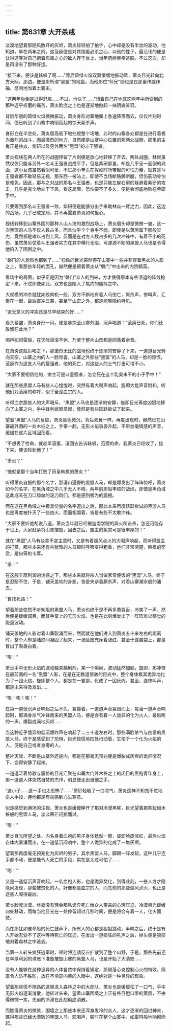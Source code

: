 ```yaml
---
---
---
```

title: 第631章 大开杀戒
---



淡漠地望着那随风散开的灰烬，萧炎轻轻拍了拍手，心中却是没有半丝的波动，他知道，早在两年之前，这范痨便是对其抱着必杀之心，以他的性子，最忌讳的便是让得这等对自己抱着怨毒之心的敌人存于世上，当年范痨侥幸逃脱，不过这次，却是再没有了那种好运。

“接下来，便该是韩枫了啊……”背后碧绿火焰双翼缓缓地振动着，萧炎目光转向北方天际，那边，便是那所谓“黑盟”的地盘，而他那位“师兄”则也是在那里作威作福，悠闲地当着土霸主。

“这两年你倒是过得舒服……不过，也快了……”想着自己在地底这两年中所受到的那种近乎折磨的痛苦，萧炎脸庞之上也是逐渐地掀起一抹阴森笑容。

背后华丽的碧绿火焰微微振动，萧炎身形对着地面上急速降落而去，仅仅片刻时间，便已听到了山寨中响彻而起的惊天厮杀声。

身形立在半空处，萧炎居高临下地扫视整个场地，此时的山寨各处都是在进行着极为激烈的战斗，而最激烈的地方，自然便是山寨中心位置的那两处战圈，那里的主角正是林焱、紫研以及另外两名“黑盟”的斗王强者。

萧炎视线在两人所在的战圈停留了片刻便是放心地转移了开去，两处战圈，林炭虽然仅仅只能与另外一名斗王强者战成平手，但是紫研那里，却是几乎呈一面倒的局面，这小女孩虽然看似可爱，不过那小拳头在挥动时所带起的可怕力量，就算是斗王强者都不敢轻易无视，那东西一被沾上，即使不当场断胳膊断腿，但伤筋动骨怕是难免，因此，那与之对战的那名斗王强者，也是只能左躲右窜的躲避着紫研的攻击，几乎是完全地处于下风，看这局面，恐怕要不了多久，便是会彻底地败在紫研手中。

只要等到那名斗王强者一败，紫研便是能够分出手来助林焱一臂之力，因此，这边的战场，几乎已成定局，并不再需要萧炎如何担心。

视线转移到山寨外围的那种人山人海的激烈战场上，萧炎眉头却是微微一皱，这一次黑盟的人马不仅人数占多，而且似乎个个身手不弱，即使是以萧厉属下那般实力，竟然都是难以占到上风，反而是在对方人数占多的几次冲锋中，有着不小的死伤，虽然萧厉仗着斗王强者实力在其中横行无阻，可源源不断的黑盟人马也是令得他陷入了围困之中。

“磐门的人竟然也都到了……”扫动的目光突然停在山寨中一些并非穿着黑衣的人影之上，看那些年轻的面孔，赫然便是跟着萧炎从“磐门”中出来的内院精英。

看场中的局面，似乎正是因为“磐门”众人的到来，方才使得原本有些溃退的阵线稳定下来，不过即使如此，双方也是陷入了焦灼的僵持之中。

大规模的冲杀就犹如绞肉机一般，双方不断地有着人马伤亡，厮杀声，惨叫声，汇聚在一起，最后直冲云霄，甚至于山峦之外，都是能够隐约听见。

“这无意义的冲突还是尽早结束的好……”

眉头紧皱，萧炎身形一闪，便是暴掠至山寨外围，沉声喝道：“范痨已死，你们还敢留在此地？”

喝声如闷雷般，在天际滚滚不休，乃至于整片山峦都是回荡着余音。

在萧炎这般厉喝之下，那激烈无比的战场也终于逐渐的安静了下来，一道道目光转向天空，山寨之内的人一脸惊喜，山寨之外那些“黑盟”的人马，却是一脸的惊慌，范痨作为这支人马的最强者，他的死亡，对这些人的士气打击可谓不小。

“大家不要相信他的，宗主可是斗皇强者，怎会死在这个乳臭未干的小子手中！”

就在那些黑盟人马有些人心惶惶时，突然有着大喝声响起，旋即大批声音附和，听他们对范痨的称呼，似乎全是血宗的人。

听得血宗那些人的大声喝斥，“黑盟”人马也是逐渐的安静，旋即目光再度凶狠地移向了山寨之内，手中锋利武器举起，竟然是有些跃跃欲试了起来。

望着“黑盟”人马的反应，萧炎脸色微沉，背后双翼一阵，再度出现时，赫然已在山寨最外围的一处木桩之上，手掌一翻，无形火焰袅袅升起，不带丝毫情感的声音，缓缓在这片区域回荡着。

“不想丢了性命，就趁早滚蛋，滚回去告诉韩枫，范痨的命，我萧炎已经收了，接下来，便该轮到他了！”

“萧炎？”

“他就是那个当年打败了药皇韩枫的萧炎？”

听得萧炎自报的那个名字，那漫山遍野的黑盟人马，却是爆发出了阵阵惊呼，萧炎如今的名字，在黑角域之中几乎无人不晓，两年前那般丰硕的战绩，即使是黑角域这此成天在刀口舔血的滚刀肉们，都是感到极为的震撼。

而在这在黑角域之中极具份量的名字道出之后，那此本来再度跃跃欲试的黑盟人马也是再度被扑灭了一些凶火，面面相觑着，皆是有些不太敢冲锋。

“大家不要听他胡说八道，萧炎当年就已经被迦南学院的异火所击杀，怎还可能存于世上，大家赶紧将山寨摧毁，回去之后，盟主的奖赏可是很丰厚的！”

就在“黑盟”人马有些拿不定主意时，又是有着煽风点火的大喝声响起，而听得盟主的打赏，那些本来还有些犹豫的人马顿时呼吸变得粗重，他们非常清楚，韩枫的奖赏，是何等的韦厚。

“杀！”

在这般丰厚利润的诱惑之下，那些本来就将杀人当做家常便饭的“黑盟”人马，终于是忍耐不住，于是，铺天盖地的身影，皆是夹杂着厮杀声，对着山寨潮水般的涌去。

“自找死路！”

望着那些依然不听劝阻的黑盟人马，萧炎也终于是不再多费唇舌，冷笑了一声，然后便是缓缓调目，而其手掌上的无形火焰，也是在此刻爆发出了一阵阵难以察觉的能量波动。

铺天盖地的人影对着山寨裂涌而来，然而就在他们进入到萧炎五十米左右的距离时，整个人却是陆然间凝固了起来，一张脸庞充斥着涨红，甚至于连脑袋上，都是冒出了袅袅白雾。

“嘭！”

萧炎手中无形火焰的波动越来越剧烈，某一个瞬间，波动猛然加剧，旋即，那冲锋在最前面的一名“黑盟”人影，在是在无数道惊骇的目光中，整个身体极其诡异地化为了一团火焰，旋即整个人，都是在一霎那，化成了一团灰烬，甚至，连惨叫声，都是未来得及发出……

“嘭！嘭！嘭！”

在第一道低沉声音响起之后不久，紧接着，一道道声音紧跟而上，每当一道声音响起时，那满身杀气冲锋而来的黑盟人马，便是会有着一人诡异的化为火人，最后嘭的一声，爆裂成满地灰烬……

当这种近乎诡异的低沉爆炸声在响起了二三十道左右时，那些满脸杀气与凶意的黑盟人马，终于是感受到了恐惧，目光惊慌地四处扫动着，生怕下一个化为火焰的人，便是自己或者身旁的人。

整片天际，不断是山寨外还是内，都是在那毫无预兆便是爆裂成灰烬的诡异情况下、变得安静了起来。

一道道泛着惊骇与震惊的目光汇聚在山寨大门外木桩之上的闭目的黑袍青年身上，那一道道人体突然自焚的杰作，明显便走出自他之手。

“这小子……这一手也太恐怖了……”萧厉轻吸了一口凉气，萧炎这神不知鬼不觉地杀人手段，连他都是有些感到心生寒意。

似是感觉到满场的注视，萧炎也是缓缓睁开了那对冷漠黑眸，目光望着那些犹如木桩般的黑盟人马，淡淡寒芒闪掠而过。

“嘭！”

萧炎目光所望之处，内名身着血袍的男子身体猛然一颤，旋即脸庞涨红，最后火焰自体内暴涌而出，在一道低沉闷响中，整个人诡异的化成了一堆灰烬。

望着那再度毫无预兆化为灰烬的男子，其余黑盟人马，脚跟一阵发软，这种几乎连手都不动，便是能令人死亡的手段，实在是太过可怕了……

“嘭！”

又是一道低沉声音响起，一名血袍人影，也是诡异焚化，到得此刻，一些人方才隐隐间发现，那些被焚化的人，好像都是血宗的人，而先前的那些煽风点火，也正是这些人喊得最凶。

萧炎脸庞淡漠、丝毫没有理会那私诡异死亡给众人带来的心理压迫，冷漠目光缓缓四处移动，而每当他目光在一处停留超过几秒时间，便是将会有着一人，化火而焚。

而在那犹如催命般的死亡鼓声下，所有人的心都是狠狠跳动，半晌之后，终于是有人开始忍受不了这种等待死亡的压迫，在发出一道疯狂的吼声之后，掉头便是狼狈地对着森林之中逃去。

当第一人转头疯狂逃窜时，顿时将连锁反应扩散到了整个山野，于是，那些先前还在丰厚利润的诱惑下准备摧毁山寨的黑盟人马，也是开始了大溃败……

没有人能够在这种诡异的人体自焚中保持着镇定，那陨落心炎控制心火的特效，简直令人防不胜防，放在不清楚内幕的人眼中，这绝对是一种灵异的现象。

望着那些慌不择路的逃窜进入森林之中的大部队，萧炎也是缓缓松了一口气，手中无形火焰逐渐消散，他转过头来，望着山寨围墙之上正有些目瞪口呆的萧厉，不由得微微一笑，先前的冷漠在此刻彻底消散。

而瞧得萧炎的微笑，围墙之上那些本来还浑身发冷的众人，这才逐渐的回过神来，瞧得那些已经大溃败的黑盟人马，欢喝声，顿时在整个山寨中，如雷鸣般地响彻而起。